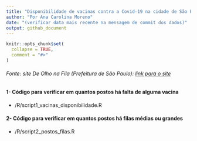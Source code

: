 ```yaml
---
title: "Disponibilidade de vacinas contra a Covid-19 na cidade de São Paulo"
author: "Por Ana Carolina Moreno"
date: "(verificar data mais recente na mensagem de commit dos dados)"
output: github_document
---
```


<!-- README.md is generated from README.Rmd. Please edit that file -->

```r
knitr::opts_chunk$set(
  collapse = TRUE,
  comment = "#>"
) 
```

###### Fonte: site De Olho na Fila (Prefeitura de São Paulo): [link para o site](https://deolhonafila.prefeitura.sp.gov.br)

<!-- badges: start -->
<!-- badges: end -->

#### 1- Código para verificar em quantos postos há falta de alguma vacina

* /R/script1_vacinas_disponibilidade.R

#### 2- Código para verificar em quantos postos há filas médias ou grandes

* /R/script2_postos_filas.R
